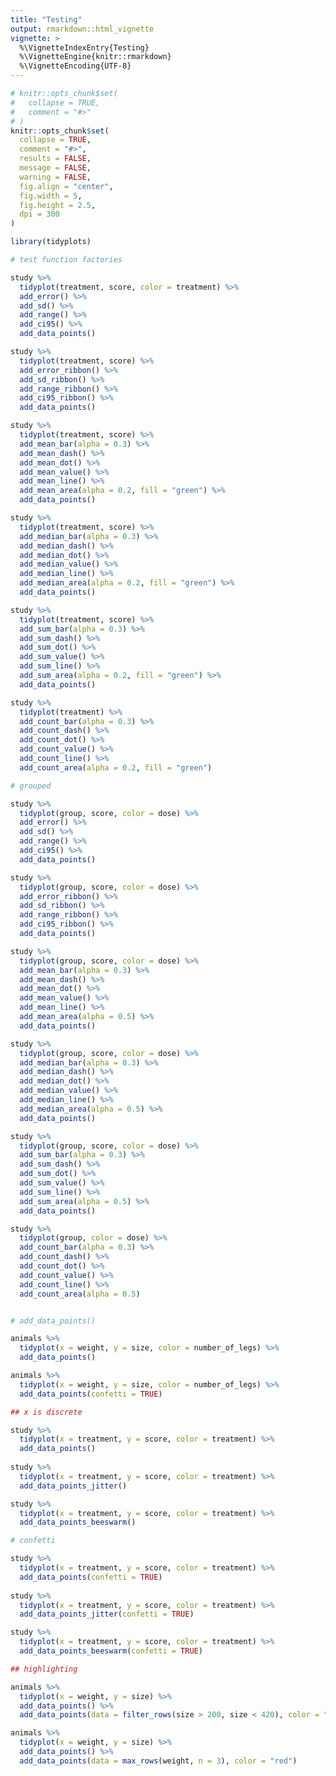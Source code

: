 ```yaml
---
title: "Testing"
output: rmarkdown::html_vignette
vignette: >
  %\VignetteIndexEntry{Testing}
  %\VignetteEngine{knitr::rmarkdown}
  %\VignetteEncoding{UTF-8}
---
```


```r
# knitr::opts_chunk$set(
#   collapse = TRUE,
#   comment = "#>"
# )
knitr::opts_chunk$set(
  collapse = TRUE,
  comment = "#>",
  results = FALSE,
  message = FALSE,
  warning = FALSE,
  fig.align = "center",
  fig.width = 5,
  fig.height = 2.5,
  dpi = 300
)

```

```r
library(tidyplots)
```

```r

# test function factories

study %>%
  tidyplot(treatment, score, color = treatment) %>%
  add_error() %>%
  add_sd() %>% 
  add_range() %>% 
  add_ci95() %>% 
  add_data_points()

study %>%
  tidyplot(treatment, score) %>%
  add_error_ribbon() %>%
  add_sd_ribbon() %>% 
  add_range_ribbon() %>% 
  add_ci95_ribbon() %>% 
  add_data_points()

study %>%
  tidyplot(treatment, score) %>%
  add_mean_bar(alpha = 0.3) %>% 
  add_mean_dash() %>% 
  add_mean_dot() %>% 
  add_mean_value() %>% 
  add_mean_line() %>% 
  add_mean_area(alpha = 0.2, fill = "green") %>% 
  add_data_points()

study %>%
  tidyplot(treatment, score) %>%
  add_median_bar(alpha = 0.3) %>% 
  add_median_dash() %>% 
  add_median_dot() %>% 
  add_median_value() %>% 
  add_median_line() %>% 
  add_median_area(alpha = 0.2, fill = "green") %>% 
  add_data_points()

study %>%
  tidyplot(treatment, score) %>%
  add_sum_bar(alpha = 0.3) %>% 
  add_sum_dash() %>% 
  add_sum_dot() %>% 
  add_sum_value() %>% 
  add_sum_line() %>% 
  add_sum_area(alpha = 0.2, fill = "green") %>% 
  add_data_points()

study %>%
  tidyplot(treatment) %>%
  add_count_bar(alpha = 0.3) %>% 
  add_count_dash() %>% 
  add_count_dot() %>% 
  add_count_value() %>% 
  add_count_line() %>% 
  add_count_area(alpha = 0.2, fill = "green")

# grouped

study %>%
  tidyplot(group, score, color = dose) %>%
  add_error() %>%
  add_sd() %>% 
  add_range() %>% 
  add_ci95() %>% 
  add_data_points()

study %>%
  tidyplot(group, score, color = dose) %>%
  add_error_ribbon() %>%
  add_sd_ribbon() %>% 
  add_range_ribbon() %>% 
  add_ci95_ribbon() %>% 
  add_data_points()

study %>%
  tidyplot(group, score, color = dose) %>%
  add_mean_bar(alpha = 0.3) %>% 
  add_mean_dash() %>% 
  add_mean_dot() %>% 
  add_mean_value() %>% 
  add_mean_line() %>% 
  add_mean_area(alpha = 0.5) %>% 
  add_data_points()

study %>%
  tidyplot(group, score, color = dose) %>%
  add_median_bar(alpha = 0.3) %>% 
  add_median_dash() %>% 
  add_median_dot() %>% 
  add_median_value() %>% 
  add_median_line() %>% 
  add_median_area(alpha = 0.5) %>% 
  add_data_points()

study %>%
  tidyplot(group, score, color = dose) %>%
  add_sum_bar(alpha = 0.3) %>% 
  add_sum_dash() %>% 
  add_sum_dot() %>% 
  add_sum_value() %>% 
  add_sum_line() %>% 
  add_sum_area(alpha = 0.5) %>% 
  add_data_points()

study %>%
  tidyplot(group, color = dose) %>%
  add_count_bar(alpha = 0.3) %>% 
  add_count_dash() %>% 
  add_count_dot() %>% 
  add_count_value() %>% 
  add_count_line() %>% 
  add_count_area(alpha = 0.5)


# add_data_points()

animals %>% 
  tidyplot(x = weight, y = size, color = number_of_legs) %>% 
  add_data_points()

animals %>% 
  tidyplot(x = weight, y = size, color = number_of_legs) %>% 
  add_data_points(confetti = TRUE)

## x is discrete

study %>% 
  tidyplot(x = treatment, y = score, color = treatment) %>% 
  add_data_points()
  
study %>% 
  tidyplot(x = treatment, y = score, color = treatment) %>% 
  add_data_points_jitter()

study %>% 
  tidyplot(x = treatment, y = score, color = treatment) %>% 
  add_data_points_beeswarm()

# confetti

study %>% 
  tidyplot(x = treatment, y = score, color = treatment) %>% 
  add_data_points(confetti = TRUE)
  
study %>% 
  tidyplot(x = treatment, y = score, color = treatment) %>% 
  add_data_points_jitter(confetti = TRUE)

study %>% 
  tidyplot(x = treatment, y = score, color = treatment) %>% 
  add_data_points_beeswarm(confetti = TRUE)

## highlighting

animals %>% 
  tidyplot(x = weight, y = size) %>% 
  add_data_points() %>% 
  add_data_points(data = filter_rows(size > 200, size < 420), color = "white")

animals %>% 
  tidyplot(x = weight, y = size) %>% 
  add_data_points() %>% 
  add_data_points(data = max_rows(weight, n = 3), color = "red")

```

